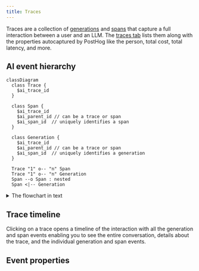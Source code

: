 ```yaml
---
title: Traces
---
```



Traces are a collection of [generations](/docs/llm-analytics/generations) and [spans](/docs/llm-analytics/spans) that capture a full interaction between a user and an LLM. The [traces tab](https://app.posthog.com/llm-analytics/traces) lists them along with the properties autocaptured by PostHog like the person, total cost, total latency, and more.

## AI event hierarchy

```mermaid
classDiagram
  class Trace {
    $ai_trace_id
  }

  class Span {
    $ai_trace_id
    $ai_parent_id // can be a trace or span
    $ai_span_id  // uniquely identifies a span
  }

  class Generation {
    $ai_trace_id 
    $ai_parent_id // can be a trace or span
    $ai_span_id  // uniquely identifies a generation
  }

  Trace "1" o-- "n" Span 
  Trace "1" o-- "n" Generation 
  Span --o Span : nested
  Span <|-- Generation
```

<details>
<summary>The flowchart in text</summary>

Traces consist of the following hierarchy: 

1. A trace is the top-level entity.
2. A trace contains spans and generations.
3. A span can be the parent of other spans.
4. A generation can be the child of a span or trace.

</details>


## Trace timeline

Clicking on a trace opens a timeline of the interaction with all the generation and span events enabling you to see the entire conversation, details about the trace, and the individual generation and span events.

<ProductScreenshot
  imageLight="https://res.cloudinary.com/dmukukwp6/image/upload/llma_traces_25e203aa50.png"
  imageDark="https://res.cloudinary.com/dmukukwp6/image/upload/llma_traces_dark_dd6ad555dc.png"
  alt="LLM traces"
  classes="rounded"
/>

## Event properties

<TraceEvent />

